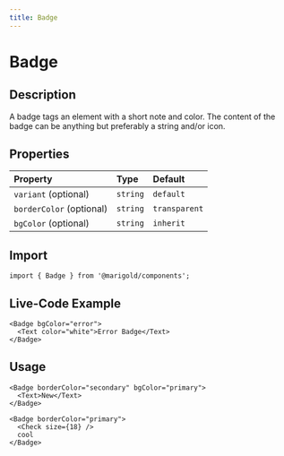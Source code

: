 ```yaml
---
title: Badge
---
```


# Badge

## Description

A badge tags an element with a short note and color. The content of the badge can be anything but preferably a string and/or icon.

## Properties

| Property                 | Type     | Default       |
| :----------------------- | :------- | :------------ |
| `variant` (optional)     | `string` | `default`     |
| `borderColor` (optional) | `string` | `transparent` |
| `bgColor` (optional)     | `string` | `inherit`     |

## Import

```tsx code
import { Badge } from '@marigold/components';
```

## Live-Code Example

```tsx live
<Badge bgColor="error">
  <Text color="white">Error Badge</Text>
</Badge>
```

## Usage

```tsx
<Badge borderColor="secondary" bgColor="primary">
  <Text>New</Text>
</Badge>
```

```tsx
<Badge borderColor="primary">
  <Check size={18} />
  cool
</Badge>
```
